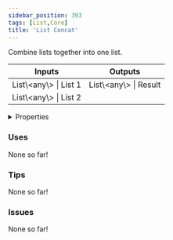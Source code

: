 ```yaml
---
sidebar_position: 393
tags: [List,Core]
title: 'List Concat'
---
```


Combine lists together into one list.



<IChip uuid="0e2f21e0-bc71-423a-a983-72e27193ca8b"/>

<table><thead><tr><th>Inputs</th><th>Outputs</th></tr></thead><tbody><tr><td>List\&lt;any\&gt; | List 1</td><td>List\&lt;any\&gt; | Result</td></tr><tr><td>List\&lt;any\&gt; | List 2</td><td /></tr></tbody></table>

<details>
  <summary>Properties</summary>
  <div>
    <div>
    <table>
      <tbody>
        <tr>
          <td>Is beta required?</td>
          <td>No</td>
        </tr>
        <tr>
          <td>Is chip a trolling risk?</td>
          <td>No</td>
        </tr>
        <tr>
          <td>Is chip a role assignment risk?</td>
          <td>No</td>
        </tr>
        <tr>
          <td>Chip UUID</td>
          <td>0e2f21e0-bc71-423a-a983-72e27193ca8b</td>
        </tr>
        <tr>
          <td>Room availability</td>
          <td>Available everywhere</td>
        </tr>
      </tbody>
    </table>
    </div>
  </div>
</details>

### Uses

None so far!

### Tips

None so far!

### Issues

None so far!